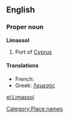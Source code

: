 ==English==

===Proper noun===
'''Limassol'''

# Port of [[Cyprus]]

====Translations====

* French: {{t-|fr|Limassol}}
* Greek: [[Λεμεσός]]

[[Category:Place names]]

[[el:Limassol]]